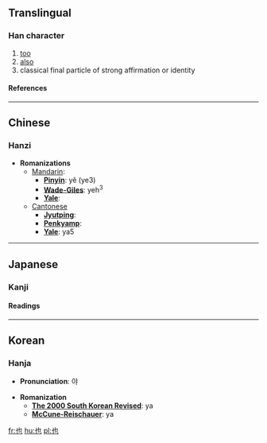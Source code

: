 ==Translingual==
===Han character===
{{Han char|rad=乙|as=02|sn=3|four=4471<sub>2</sub>|canj=心木 (PD)}}
# [[too]]
# [[also]]
# classical final particle of strong affirmation or identity
====References====
{{Han ref|kx=0084.040|dkj=00171|dj=0170.040|hdz=10050.050|uh=4E5F|ud=20063|bh=A45D|bd=42077}}

----
==Chinese==
===Hanzi===


* '''Romanizations'''
** [[Mandarin]]:
*** '''[[Pinyin]]''': yě (ye3)
*** '''[[Wade-Giles]]''': yeh<sup>3</sup>
*** '''[[Yale]]''': 
**[[Cantonese]]
***'''[[Jyutping]]''':
***'''[[Penkyamp]]''': 
***'''[[Yale]]''': ya5


----
==Japanese==
===Kanji===


{{ja-kanji|grade=|rs=乙02}}
====Readings====
{{ja-readings|on=[[や]] (ya)|kun=[[なり]] (nari), [[また]] (mata)}}


----
==Korean==
===Hanja===

* '''Pronunciation''': 야

* '''Romanization'''
** '''[[The 2000 South Korean Revised Romanization|The 2000 South Korean Revised]]''': ya
** '''[[McCune-Reischauer]]''': ya


[[fr:也]]
[[hu:也]]
[[pl:也]]